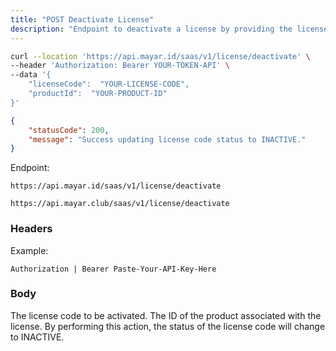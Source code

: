 ```yaml
---
title: "POST Deactivate License"
description: "Endpoint to deactivate a license by providing the license code and product ID."
---
```


<RequestExample>

```bash Request Example
curl --location 'https://api.mayar.id/saas/v1/license/deactivate' \
--header 'Authorization: Bearer YOUR-TOKEN-API' \
--data '{
    "licenseCode":  "YOUR-LICENSE-CODE",
    "productId":  "YOUR-PRODUCT-ID"
}'
```

</RequestExample>

<ResponseExample>

```json Response Example 200
{
    "statusCode": 200,
    "message": "Success updating license code status to INACTIVE."
}
```

</ResponseExample>

Endpoint:

<CodeGroup>

```Production Production
https://api.mayar.id/saas/v1/license/deactivate
```


```Sandbox Sandbox
https://api.mayar.club/saas/v1/license/deactivate
```

</CodeGroup>

### Headers

<ResponseField name="Authorization" type="string" required>
  Example:

  `Authorization | Bearer Paste-Your-API-Key-Here`
</ResponseField>

### Body

<ParamField path="licenseCode" type="string" required>
  The license code to be activated.
</ParamField>

<ParamField path="productId" type="string" required>
  The ID of the product associated with the license.
</ParamField>

<Info>
  By performing this action, the status of the license code will change to INACTIVE.
</Info>